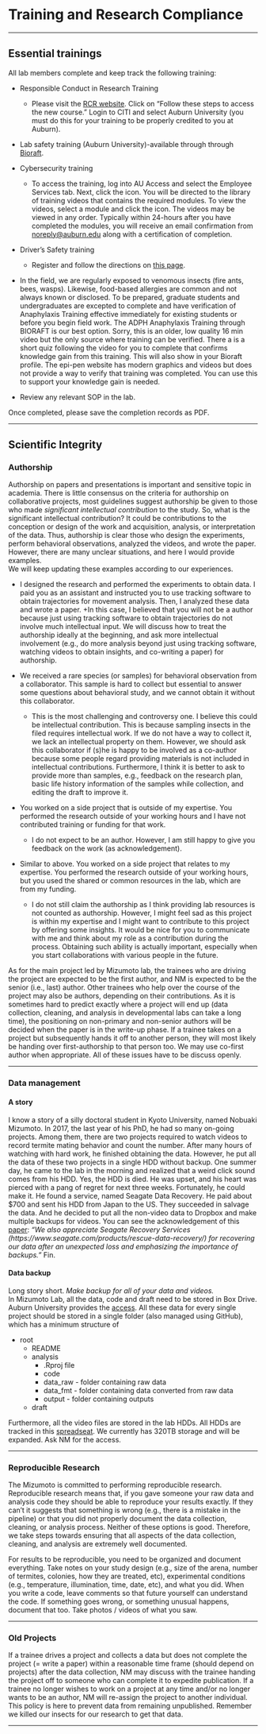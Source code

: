 # Training and Research Compliance

----------

## Essential trainings  

All lab members complete and keep track the following training:

* Responsible Conduct in Research Training
  + Please visit the [RCR website](https://cws.auburn.edu/OVPR/pm/compliance/rcr/home). Click on “Follow these steps to access the new course.”  Login to CITI and select Auburn University (you must do this for your training to be properly credited to you at Auburn).
  
* Lab safety training (Auburn University)-available through through [Bioraft](https://cws.auburn.edu/rms/pm/OnlineTraining).

* Cybersecurity training
  + To access the training, log into AU Access and select the Employee Services tab. Next, click the icon. You will be directed to the library of training videos that contains the required modules. To view the videos, select a module and click the icon. The videos may be viewed in any order. Typically within 24-hours after you have completed the modules, you will receive an email confirmation from <noreply@auburn.edu> along with a certification of completion.

* Driver’s Safety training
  + Register and follow the directions on [this page](https://cws.auburn.edu/shared/files?id=227&filename=Driver%20Safety%20Training%20PKI.pdf).

* In the field, we are regularly exposed to venomous insects (fire ants, bees, wasps). Likewise, food-based allergies are common and not always known or disclosed. To be prepared, graduate students and undergraduates are excepted to complete and have verification of Anaphylaxis Training effective immediately for existing students or before you begin field work. The ADPH Anaphylaxis Training through BIORAFT is our best option. Sorry, this is an older, low quality 16 min video but the only source where training can be verified. There a is a short quiz following the video for you to complete that confirms knowledge gain from this training. This will also show in your Bioraft profile. The epi-pen website has modern graphics and videos but does not provide a way to verify that training was completed. You can use this to support your knowledge gain is needed.

* Review any relevant SOP in the lab.

Once completed, please save the completion records as PDF.


----------

## Scientific Integrity

### Authorship
Authorship on papers and presentations is important and sensitive topic in academia.
There is little consensus on the criteria for authorship on collaborative projects, most guidelines suggest authorship be given to those who made *significant intellectual contribution* to the study.
So, what is the significant intellectual contribution? It could be contributions to the conception or design of the work and acquisition, analysis, or interpretation of the data. Thus, authorship is clear those who design the experiments, perform behavioral observations, analyzed the videos, and wrote the paper. However, there are many unclear situations, and here I would provide examples.  
We will keep updating these examples according to our experiences.  

* I designed the research and performed the experiments to obtain data. I paid you as an assistant and instructed you to use tracking software to obtain trajectories for movement analysis. Then, I analyzed these data and wrote a paper.
  +In this case, I believed that you will not be a author because just using tracking software to obtain trajectories do not involve much intellectual input. We will discuss how to treat the authorship ideally at the beginning, and ask more intellectual involvement (e.g., do more analysis beyond just using tracking software, watching videos to obtain insights, and co-writing a paper) for authorship.
  
* We received a rare species (or samples) for behavioral observation from a collaborator. This sample is hard to collect but essential to answer some questions about behavioral study, and we cannot obtain it without this collaborator.
  + This is the most challenging and controversy one. I believe this could be intellectual contribution. This is because sampling insects in the filed requires intellectual work. If we do not have a way to collect it, we lack an intellectual property on them. However, we should ask this collaborator if (s)he is happy to be involved as a co-author because some people regard providing materials is not included in intellectual contributions. Furthermore, I think it is better to ask to provide more than samples, e.g., feedback on the research plan, basic life history information of the samples while collection, and editing the draft to improve it.  
  
* You worked on a side project that is outside of my expertise. You performed the research outside of your working hours and I have not contributed training or funding for that work. 
  + I do not expect to be an author. However, I am still happy to give you feedback on the work (as acknowledgement).

* Similar to above. You worked on a side project that relates to my expertise. You performed the research outside of your working hours, but you used the shared or common resources in the lab, which are from my funding.
  + I do not still claim the authorship as I think providing lab resources is not counted as authorship. However, I might feel sad as this project is within my expertise and I might want to contribute to this project by offering some insights. It would be nice for you to communicate with me and think about my role as a contribution during the process. Obtaining such ability is actually important, especially when you start collaborations with various people in the future.
  
As for the main project led by Mizumoto lab, the trainees who are driving the project are expected to be the first author, and NM is expected to be the senior (i.e., last) author. Other trainees who help over the course of the project may also be authors, depending on their contributions. As it is sometimes hard to predict exactly where a project will end up (data collection, cleaning, and analysis in developmental labs can take a long time), the positioning on non-primary and non-senior authors will be decided when the paper is in the write-up phase. If a trainee takes on a project but subsequently hands it off to another person, they will most likely be handing over first-authorship to that person too. We may use co-first author when appropriate. All of these issues have to be discuss openly.

----------

### Data management

#### A story
I know a story of a silly doctoral student in Kyoto University, named Nobuaki Mizumoto. In 2017, the last year of his PhD, he had so many on-going projects. Among them, there are two projects required to watch videos to record termite mating behavior and count the number. After many hours of watching with hard work, he finished obtaining the data. However, he put all the data of these two projects in a single HDD without backup. One summer day, he came to the lab in the morning and realized that a weird click sound comes from his HDD. Yes, the HDD is died. He was upset, and his heart was pierced with a pang of regret for next three weeks. Fortunately, he could make it. He found a service, named Seagate Data Recovery. He paid about $700 and sent his HDD from Japan to the US. They succeeded in salvage the data. And he decided to put all the non-video data to Dropbox and make multiple backups for videos. You can see the acknowledgement of this [paper](https://doi.org/10.1101/2024.02.01.578198): _"We also appreciate Seagate Recovery Services (https://www.seagate.com/products/rescue-data-recovery/) for recovering our data after an unexpected loss and emphasizing the importance of backups."_  Fin.

#### Data backup
Long story short. *Make backup for all of your data and videos.*  
In Mizumoto Lab, all the data, code and draft need to be stored in Box Drive. Auburn University provides the [access](https://auburn.box.com). All these data for every single project should be stored in a single folder (also managed using GitHub), which has a minimum structure of  

* root
  + README
  + analysis
    + .Rproj file
    + code
    + data_raw - folder containing raw data
    + data_fmt - folder containing data converted from raw data
    + output - folder containing outputs
  + draft

Furthermore, all the video files are stored in the lab HDDs. All HDDs are tracked in this [spreadseat](https://docs.google.com/spreadsheets/d/1fEPiFSkb0jT4uTSYt_Y7oYhSlYMmxZmwHc3rapNOAlc/edit?gid=0#gid=0). We currently has 320TB storage and will be expanded. Ask NM for the access.

----------

### Reproducible Research
 
The Mizumoto is committed to performing reproducible research. Reproducible research means that, if you gave someone your raw data and analysis code they should be able to reproduce your results exactly. If they can’t it suggests that something is wrong (e.g., there is a mistake in the pipeline) or that you did not properly document the data collection, cleaning, or analysis process. Neither of these options is good. Therefore, we take steps towards ensuring that all aspects of the data collection, cleaning, and analysis are extremely well documented.
 
For results to be reproducible, you need to be organized and document everything. Take notes on your study design (e.g., size of the arena, number of termites, colonies, how they are treated, etc), experimental conditions (e.g., temperature, illumination, time, date, etc), and what you did. When you write a code, leave comments so that future yourself can understand the code. If something goes wrong, or something unusual happens, document that too. Take photos / videos of what you saw.

----------

### Old Projects
 
If a trainee drives a project and collects a data but does not complete the project (= write a paper) within a reasonable time frame (should depend on projects) after the data collection, NM may discuss with the trainee handing the project off to someone who can complete it to expedite publication. If a trainee no longer wishes to work on a project at any time and/or no longer wants to be an author, NM will re-assign the project to another individual. This policy is here to prevent data from remaining unpublished. Remember we killed our insects for our research to get that data.

----------
